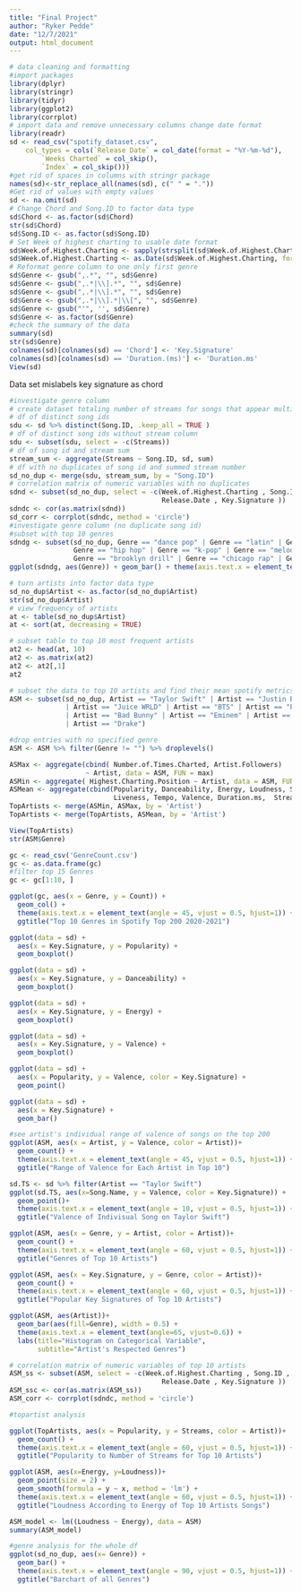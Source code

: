 ---
title: "Final Project"
author: "Ryker Pedde"
date: "12/7/2021"
output: html_document
---

```{r}
# data cleaning and formatting
#import packages
library(dplyr)
library(stringr)
library(tidyr)
library(ggplot2)
library(corrplot)
# import data and remove unnecessary columns change date format
library(readr)
sd <- read_csv("spotify_dataset.csv", 
    col_types = cols(`Release Date` = col_date(format = "%Y-%m-%d"), 
        `Weeks Charted` = col_skip(),
        `Index` = col_skip()))
#get rid of spaces in columns with stringr package
names(sd)<-str_replace_all(names(sd), c(" " = "."))
#Get rid of values with empty values
sd <- na.omit(sd)
# Change Chord and Song.ID to factor data type
sd$Chord <- as.factor(sd$Chord)
str(sd$Chord)
sd$Song.ID <- as.factor(sd$Song.ID)
# Set Week of highest charting to usable date format
sd$Week.of.Highest.Charting <- sapply(strsplit(sd$Week.of.Highest.Charting, "--"), head, 1)
sd$Week.of.Highest.Charting <- as.Date(sd$Week.of.Highest.Charting, format = "%Y-%m-%d")
# Reformat genre column to one only first genre
sd$Genre <- gsub(",.*", "", sd$Genre)
sd$Genre <- gsub(",.*|\\].*", "", sd$Genre)
sd$Genre <- gsub(",.*|\\].*", "", sd$Genre)
sd$Genre <- gsub(",.*|\\].*|\\[", "", sd$Genre)
sd$Genre <- gsub("'", '', sd$Genre)
sd$Genre <- as.factor(sd$Genre)
#check the summary of the data
summary(sd)
str(sd$Genre)
colnames(sd)[colnames(sd) == 'Chord'] <- 'Key.Signature'
colnames(sd)[colnames(sd) == 'Duration.(ms)'] <- 'Duration.ms'
View(sd)
```

Data set mislabels key signature as chord


```{r}
#investigate genre column
# create dataset totaling number of streams for songs that appear multiple times
# df of distinct song ids
sdu <- sd %>% distinct(Song.ID, .keep_all = TRUE )
# df of distinct song ids without stream column
sdu <- subset(sdu, select = -c(Streams))
# df of song id and stream sum
stream_sum <- aggregate(Streams ~ Song.ID, sd, sum)
# df with no duplicates of song id and summed stream number
sd_no_dup <- merge(sdu, stream_sum, by = "Song.ID")
# correlation matrix of numeric variables with no duplicates
sdnd <- subset(sd_no_dup, select = -c(Week.of.Highest.Charting , Song.ID , Artist,  Song.Name , Genre ,
                                      Release.Date , Key.Signature ))
sdndc <- cor(as.matrix(sdnd))
sd_corr <- corrplot(sdndc, method = 'circle')
#investigate genre column (no duplicate song id)
#subset with top 10 genres
sdndg <- subset(sd_no_dup, Genre == "dance pop" | Genre == "latin" | Genre == "pop" | Genre == "atl hip hop" | 
                Genre == "hip hop" | Genre == "k-pop" | Genre == "melodic rap" | 
                Genre == "brooklyn drill" | Genre == "chicago rap" | Genre == "canadian pop" )
ggplot(sdndg, aes(Genre)) + geom_bar() + theme(axis.text.x = element_text(angle = 45, vjust = 0.5, hjust=1))
```



```{r}
# turn artists into factor data type
sd_no_dup$Artist <- as.factor(sd_no_dup$Artist)
str(sd_no_dup$Artist)
# view frequency of artists
at <- table(sd_no_dup$Artist)
at <- sort(at, decreasing = TRUE)

# subset table to top 10 most frequent artists
at2 <- head(at, 10)
at2 <- as.matrix(at2)
at2 <- at2[,1] 
at2

# subset the data to top 10 artists and find their mean spotify metrics
ASM <- subset(sd_no_dup, Artist == "Taylor Swift" | Artist == "Justin Bieber" | Artist == "Lil Uzi Vert"
              | Artist == "Juice WRLD" | Artist == "BTS" | Artist == "Pop Smoke"
              | Artist == "Bad Bunny" | Artist == "Eminem" | Artist == "The Weeknd"
              | Artist == "Drake")

#drop entries with no specified genre
ASM <- ASM %>% filter(Genre != "") %>% droplevels()

ASMax <- aggregate(cbind( Number.of.Times.Charted, Artist.Followers)
                   ~ Artist, data = ASM, FUN = max)
ASMin <- aggregate( Highest.Charting.Position ~ Artist, data = ASM, FUN = min)
ASMean <- aggregate(cbind(Popularity, Danceability, Energy, Loudness, Speechiness, Acousticness,
                          Liveness, Tempo, Valence, Duration.ms,  Streams) ~ Artist, data = ASM, FUN = mean)
TopArtists <- merge(ASMin, ASMax, by = 'Artist')
TopArtists <- merge(TopArtists, ASMean, by = 'Artist')

View(TopArtists)
str(ASM$Genre)
```

```{r}
gc <- read_csv('GenreCount.csv')
gc <- as.data.frame(gc)
#filter top 15 Genres
gc <- gc[1:10, ]

ggplot(gc, aes(x = Genre, y = Count)) +
  geom_col() +
  theme(axis.text.x = element_text(angle = 45, vjust = 0.5, hjust=1)) +
  ggtitle("Top 10 Genres in Spotify Top 200 2020-2021")

```



```{r}
ggplot(data = sd) +
  aes(x = Key.Signature, y = Popularity) +
  geom_boxplot()

ggplot(data = sd) +
  aes(x = Key.Signature, y = Danceability) +
  geom_boxplot()

ggplot(data = sd) +
  aes(x = Key.Signature, y = Energy) +
  geom_boxplot()

ggplot(data = sd) +
  aes(x = Key.Signature, y = Valence) +
  geom_boxplot()

ggplot(data = sd) +
  aes(x = Popularity, y = Valence, color = Key.Signature) +
  geom_point()

ggplot(data = sd) +
  aes(x = Key.Signature) +
  geom_bar()
```


```{r}
#see artist's individual range of valence of songs on the top 200
ggplot(ASM, aes(x = Artist, y = Valence, color = Artist))+
  geom_count() +
  theme(axis.text.x = element_text(angle = 45, vjust = 0.5, hjust=1)) +
  ggtitle("Range of Valence for Each Artist in Top 10")

sd.TS <- sd %>% filter(Artist == "Taylor Swift")
ggplot(sd.TS, aes(x=Song.Name, y = Valence, color = Key.Signature)) +
  geom_point()+
  theme(axis.text.x = element_text(angle = 10, vjust = 0.5, hjust=1)) +
  ggtitle("Valence of Indivisual Song on Taylor Swift")

ggplot(ASM, aes(x = Genre, y = Artist, color = Artist))+
  geom_count() +
  theme(axis.text.x = element_text(angle = 60, vjust = 0.5, hjust=1)) +
  ggtitle("Genres of Top 10 Artists")

ggplot(ASM, aes(x = Key.Signature, y = Genre, color = Artist))+
  geom_count() +
  theme(axis.text.x = element_text(angle = 60, vjust = 0.5, hjust=1)) +
  ggtitle("Popular Key Signatures of Top 10 Artists")

ggplot(ASM, aes(Artist))+ 
  geom_bar(aes(fill=Genre), width = 0.5) + 
  theme(axis.text.x = element_text(angle=65, vjust=0.6)) + 
  labs(title="Histogram on Categorical Variable", 
       subtitle="Artist's Respected Genres") 

```

```{r}
# correlation matrix of numeric variables of top 10 artists
ASM_ss <- subset(ASM, select = -c(Week.of.Highest.Charting , Song.ID , Artist,  Song.Name , Genre ,
                                      Release.Date , Key.Signature ))
ASM_ssc <- cor(as.matrix(ASM_ss))
ASM_corr <- corrplot(sdndc, method = 'circle')
```

```{r}
#topartist analysis

ggplot(TopArtists, aes(x = Popularity, y = Streams, color = Artist))+
  geom_count() +
  theme(axis.text.x = element_text(angle = 60, vjust = 0.5, hjust=1)) +
  ggtitle("Popularity to Number of Streams for Top 10 Artists")

ggplot(ASM, aes(x=Energy, y=Loudness))+
  geom_point(size = 2) + 
  geom_smooth(formula = y ~ x, method = 'lm') +
  theme(axis.text.x = element_text(angle = 60, vjust = 0.5, hjust=1)) +
  ggtitle("Loudness According to Energy of Top 10 Artists Songs")

ASM_model <- lm((Loudness ~ Energy), data = ASM)
summary(ASM_model)

```

```{r}
#genre analysis for the whole df
ggplot(sd_no_dup, aes(x= Genre)) +
  geom_bar() +
  theme(axis.text.x = element_text(angle = 90, vjust = 0.5, hjust=1)) +
  ggtitle("Barchart of all Genres")

```